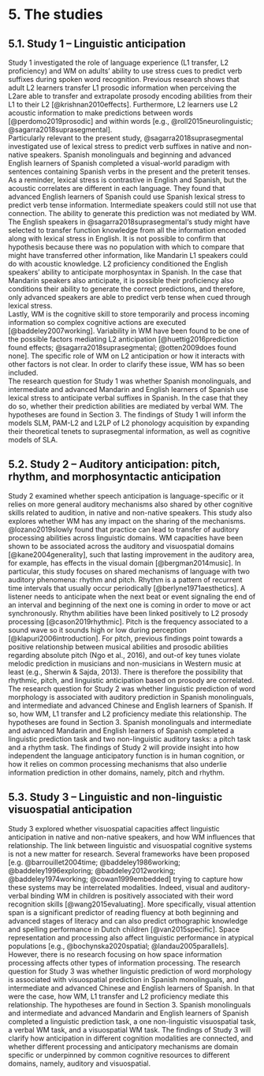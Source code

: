 # 5. The studies
## 5.1. Study 1 – Linguistic anticipation
Study 1 investigated the role of language experience (L1 transfer, L2 proficiency) and WM on adults’ ability to use stress cues to predict verb suffixes during spoken word recognition. Previous research shows that adult L2 learners transfer L1 prosodic information when perceiving the L2are able to transfer and extrapolate prosody encoding abilities from their L1 to their L2 [@krishnan2010effects]. Furthermore, L2 learners use L2 acoustic information to make predictions between words [@perdomo2019prosodic] and within words [e.g., @roll2015neurolinguistic; @sagarra2018suprasegmental].      
Particularly relevant to the present study, @sagarra2018suprasegmental investigated use of lexical stress to predict verb suffixes in native and non-native speakers. Spanish monolinguals and beginning and advanced English learners of Spanish completed a visual-world paradigm with sentences containing Spanish verbs in the present and the preterit tenses. As a reminder, lexical stress is contrastive in English and Spanish, but the acoustic correlates are different in each language. They found that advanced English learners of Spanish could use Spanish lexical stress to predict verb tense information. Intermediate speakers could still not use that connection. The ability to generate this prediction was not mediated by WM. 
The English speakers in @sagarra2018suprasegmental's study might have selected to transfer function knowledge from all the information encoded along with lexical stress in English. It is not possible to confirm that hypothesis because there was no population with which to compare that might have transferred other information, like Mandarin L1 speakers could do with acoustic knowledge. L2 proficiency conditioned the English speakers' ability to anticipate morphosyntax in Spanish.  In the case that Mandarin speakers also anticipate, it is possible their proficiency also conditions their ability to generate the correct predictions, and therefore, only advanced speakers are able to predict verb tense when cued through lexical stress.      
Lastly, WM is the cognitive skill to store temporarily and process incoming information so complex cognitive actions are executed [@baddeley2007working]. Variability in WM have been found to be one of the possible factors mediating L2 anticipation [@huettig2016prediction found effects;  @sagarra2018suprasegmental; @otten2009does found none]. The specific role of WM on L2 anticipation or how it interacts with other factors is not clear. In order to clarify these issue, WM has so been included.      
The research question for Study 1 was whether Spanish monolinguals, and intermediate and advanced Mandarin and English learners of Spanish use lexical stress to anticipate verbal suffixes in Spanish. In the case that they do so, whether their prediction abilities are mediated by verbal WM. The hypotheses are found in Section 3. The findings of Study 1 will inform the models SLM, PAM-L2 and L2LP of L2 phonology acquisition by expanding their theoretical tenets to suprasegmental information, as well as cognitive models of SLA.

## 5.2. Study 2 – Auditory anticipation: pitch, rhythm, and morphosyntactic anticipation
Study 2 examined whether speech anticipation is language-specific or it relies on more general auditory mechanisms also shared by other cognitive skills related to audition, in native and non-native speakers. This study also explores whether WM has any impact on the sharing of the mechanisms. @lozano2019slowly found that practice can lead to transfer of auditory processing abilities across linguistic domains. WM capacities have been shown to be associated across the auditory and visuospatial domains [@kane2004generality], such that lasting improvement in the auditory area, for example, has effects in the visual domain [@bergman2014music]. In particular, this study focuses on shared mechanisms of language with two auditory phenomena: rhythm and pitch. 
Rhythm is a pattern of recurrent time intervals that usually occur periodically [@berlyne1971aesthetics]. A listener needs to anticipate when the next beat or event signaling the end of an interval and beginning of the next one is coming in order to move or act synchronously. Rhythm abilities have been linked positively to L2 prosody processing [@cason2019rhythmic]. Pitch is the frequency associated to a sound wave so it sounds high or low during perception [@klapuri2006introduction]. For pitch, previous findings point towards a positive relationship between musical abilities and prosodic abilities regarding absolute pitch (Ngo et al., 2016), and out-of key tunes violate melodic prediction in musicians and non-musicians in Western music at least (e.g., Sherwin & Sajda, 2013). There is therefore the possibility that rhythmic, pitch, and linguistic anticipation based on prosody are correlated.
The research question for Study 2 was whether linguistic prediction of word morphology is  associated with auditory prediction in Spanish monolinguals, and intermediate and advanced Chinese and English learners of Spanish. If so, how WM, L1 transfer and L2 proficiency mediate this relationship. The hypotheses are found in Section 3. Spanish monolinguals and intermediate and advanced Mandarin and English learners of Spanish completed a linguistic prediction task and two non-linguistic auditory tasks: a pitch task and a rhythm task. The findings of Study 2 will provide insight into how independent the language anticipatory function is in human cognition, or how it relies on common processing mechanisms that also underlie information prediction in other domains, namely, pitch and rhythm.

## 5.3. Study 3 – Linguistic and non-linguistic visuospatial anticipation
Study 3 explored whether visuospatial capacities affect linguistic anticipation in native and non-native speakers, and how WM influences that relationship. The link between linguistic and visuospatial cognitive systems is not a new matter for research. Several frameworks have been proposed [e.g. @barrouillet2004time; @baddeley1986working; @baddeley1996exploring; @baddeley2012working; @baddeley1974working; @cowan1999embedded] trying to capture how these systems may be interrelated modalities. Indeed, visual and auditory-verbal binding WM in children is positively associated with their word recognition skills [@wang2015evaluating]. More specifically, visual attention span is a significant predictor of reading fluency at both beginning and advanced stages of literacy and can also predict orthographic knowledge and spelling performance in Dutch children [@van2015specific]. Space representation and processing also affect linguistic performance in atypical populations [e.g., @bochynska2020spatial; @landau2005parallels]. However, there is no research focusing on how space information processing affects other types of information processing.
The research question for Study 3 was whether linguistic prediction of word morphology is associated with visuospatial prediction in Spanish monolinguals, and intermediate and advanced Chinese and English learners of Spanish. In that were the case, how WM, L1 transfer and L2 proficiency mediate this relationship. The hypotheses are found in Section 3. Spanish monolinguals and intermediate and advanced Mandarin and English learners of Spanish completed a linguistic prediction task, a one non-linguistic visuospatial task, a verbal WM task, and a visuospatial WM task. The findings of Study 3 will clarify how anticipation in different cognition modalities are connected, and whether different processing and anticipatory mechanisms are domain specific or underpinned by common cognitive resources to different domains, namely, auditory and visuospatial.  